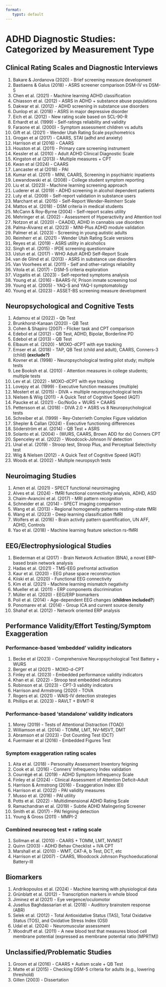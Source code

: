 ```yaml
---
format:
   typst: default
---
```


# ADHD Diagnostic Studies: Categorized by Measurement Type

## Clinical Rating Scales and Diagnostic Interviews

1. Bakare & Jordanova (2020) - Brief screening measure development
2. Bastiaens & Galus (2018) - ASRS screener comparison DSM-IV vs DSM-5
3. Chen et al. (2021) - Machine learning ADHD classification
4. Chiasson et al. (2012) - ASRS in ADHD + substance abuse populations
5. Dakwar et al. (2012) - ADHD screening in substance use disorders
6. Dunlop et al. (2018) - ASRS in major depressive disorder
7. Eich et al. (2012) - New rating scale based on SCL-90-R
8. Erhardt et al. (1999) - Self-ratings reliability and validity
9. Faraone et al. (2000) - Symptom assessment children vs adults
10. Gift et al. (2021) - Wender Utah Rating Scale psychometrics
11. Grogan et al (2017) - CAARS, STAI (adhd and anxiety)
12. Harrison et al (2016) - CAARS
13. Houston et al. (2011) - Primary care screening instrument
14. Kessler et al. (2010) - Adult ADHD Clinical Diagnostic Scale
15. Kingston et al (2013) - Multiple measures + CPT
16. Kwan et al (2024) - CAARS
17. Lancaster et al (2018) - PAI
18. Kumar et al. (2011) - MINI, CAARS, Screening in psychiatric inpatients
19. Lewandowski et al. (2008) - College student symptom reporting
20. Liu et al. (2023) - Machine learning screening approach
21. Luderer et al. (2019) - ADHD screening in alcohol dependent patients
22. Luty et al. (2009) - Self-report validation in substance users
23. Marchant et al. (2015) - Self-Report Wender-Reimherr Scale
24. Mattos et al. (2018) - DSM criteria in medical students
25. McCann & Roy-Byrne (2004) - Self-report scales utility
26. Mehringer et al. (2002) - Assessment of Hyperactivity and Attention tool
27. Notzon et al. (2020) - CAADID, ADHD in cannabis use disorders
28. Palma-Álvarez et al. (2023) - MINI-Plus ADHD module validation
29. Palmer et al. (2023) - Screening in young autistic adults
30. Reimherr et al. (2021) - Wender Utah Rating Scale versions
31. Reyes et al. (2019) - ASRS utility in alcoholics
32. Singh et al. (2015) - IPDE screening questionnaire
33. Ustun et al. (2017) - WHO Adult ADHD Self-Report Scale
34. van de Glind et al. (2013) - ASRS in substance use disorders
35. Van Voorhees et al. (2011) - Self and other-ratings reliability
36. Vitola et al. (2017) - DSM-5 criteria exploration
37. Vizgaitis et al. (2023) - Self-reported symptoms analysis
38. Young et al. (2016) - BAARS-IV, Prison inmate screening tool
39. Young et al. (2005) - YAQ-S and YAQ-I symptomatology
40. Young et al. (2023) - ASSET-BS screening measure development

## Neuropsychological and Cognitive Tests

1. Adamou et al (2022) - Qb Test
2. Brunkhorst-Kanaan (2020) - QB Test
3. Cohen & Shapiro (2007) - Flicker task and CPT comparison
4. Edebol et al (2012) - QB Test, ADHD, Bipolar, Borderline PD
5. Edebol et al (2013) - QB Test
6.  Elbaum et al. (2020) - MOXO-dCPT with eye tracking
7. Emser et al. (2018) - TAP, QB Test (child and adult), CAARS, Conners-3
   (child) **(exclude?)**
8. Kovner et al. (1998) - Neuropsychological testing pilot study; multiple tests
9.  Lee Booksh et al. (2010) - Attention measures in college students; multiple tests
10. Lev et al. (2022) - MOXO-dCPT with eye tracking
11. Lovejoy et al. (1999) - Executive function measures (multiple)
12. Mostert et al. (2015) - DIVA + multiple neuropsychological tests
13. Nielsen & Wiig (2011) - A Quick Test of Cognitive Speed (AQT)
14. Paucke et al. (2021) - Go/NoGo + WURS + CAARS
15. Pettersson et al. (2018) - DIVA 2.0 + ASRS vs 8 Neuropsychological tests
16. Schreiber et al. (1999) - Rey-Osterrieth Complex Figure validation
17. Shepler & Callan (2024) - Executive functioning differences
18. Söderström et al. (2014) - QB Test + ASRS
19. Solanto et al. (2004) - (WURS, CAARS, Brown ADD for dx) Conners CPT
20. Spenceley et al. (2022) - Woodcock-Johnson IV detection
21. Unal et al. (2019) - Stroop test, Stroop Plus, and Perceptual
Selectivity test
1.  Wiig & Nielsen (2012) - A Quick Test of Cognitive Speed (AQT)
2.  Woods et al. (2002) - Multiple neuropsych tests

## Neuroimaging Studies

1. Amen et al. (2021) - SPECT functional neuroimaging
2. Alves et al. (2024) - fMRI functional connectivity analysis, ADHD, ASD
3. Chaim-Avancini et al. (2017) - MRI pattern recognition
4. Schneider et al. (2014) - SPECT imaging comparison
5. Wang et al. (2013) - Regional homogeneity patterns resting-state fMRI
6. Wang et al. (2023) - Deep learning classification fMRI
7. Wolfers et al. (2016) - Brain activity pattern quantification, UN
AFF, ADHD, Controls
8. Yao et al. (2018) - Machine learning feature selection rs-fMRI


## EEG/Electrophysiological Studies

1. Biederman et al (2017) - Brain Network Activation (BNA), a novel ERP-based brain network
analysis
1. Hadas et al. (2021) - TMS-EEG prefrontal activation
1. Kaur et al. (2020) - EEG phase space reconstruction
1. Kiiski et al. (2020) - Functional EEG connectivity
1. Kim et al. (2021) - Machine learning mismatch negativity
1. Mueller et al. (2011) - ERP components discrimination
1. Müller et al. (2020) - EEG/ERP biomarkers
1.  Poil et al. (2014) - Age-dependent EEG changes (**children included?**)
1.  Ponomarev et al. (2014) - Group ICA and current source density
1.  Shahaf et al. (2012) - Network oriented ERP analysis


## Performance Validity/Effort Testing/Symptom Exaggeration


### Performance-based 'embedded' validity indicators

1. Becke et al (2023) - Comprehensive Neuropsychological Test Battery + WURS
2. Berger et al (2021) - MOXO-d-CPT
3. Finley et al. (2023) - Embedded performance validity indicators
4. Khan et al. (2022) - Stroop test embedded indicators
5. Robinson et al. (2023) - CPT-3 validity indicators
6. Harrison and Armstrong (2020) - TOVA
8. Rogers et al. (2021) - WAIS-IV detection strategies
9. Phillips et al. (2023) - RAVLT + BVMT-R

### Performance-based 'standalone' validity indicators

1. Morey (2019) - Tests of Attentional Distraction (TOAD)
2. Williamson et al. (2014) - TOMM, LMT, NV-MSVT, DMT
3. Abramson et al (2023) - Dot Counting Test (DCT)
4. Fuermaier et al (2016) - Embedded Figures Test

### Symptom exaggeration rating scales

1. Aita et al. (2018) - Personality Assessment Inventory feigning
2. Cook et al. (2016) - Conners' Infrequency Index validation
3. Courrégé et al. (2019) - ADHD Symptom Infrequency Scale
4. Finley et al (2024) - Clinical Assessment of Attention Deficit–Adult
5. Harrison & Armstrong (2016) - Exaggeration Index (EI)
6. Harrison et al. (2022) - PAI validity measures
7. Musso et al. (2016) - PAI utility
8. Potts et al. (2022) - Multidimensional ADHD Rating Scale
9.  Ramachandran et al. (2019) - Subtle ADHD Malingering Screener
10. Smith et al. (2017) - PAI feigning detection
11. Young & Gross (2011) - MMPI-2
 

### Combined neurocog test + rating scale

1. Sollman et al. (2010) - CAARS + TOMM, LMT, NVMST
2. Quinn (2003) - ADHD Behav Checklist + IVA CPT
3. Marshall et al. (2010) - WMT, CAT-A, b Test, DCT, etc
4. Harrison et al (2007) - CAARS, Woodcock Johnson Psychoeducational Battery-III

## Biomarkers

1. Andrikopoulos et al. (2024) - Machine learning with physiological data
2. Grünblatt et al. (2012) - Transcription markers in whole blood
3. Jiminez et al (2021) - Eye vergence/oculomotor
4. Juselius Baghdassarian et al. (2018) - Auditory brainstem response (ABR)
5. Selek et al. (2012) - Total Antioxidative Status (TAS), Total
Oxidative Status (TOS), and Oxidative Stress Index (OSI)
1. Udal et al. (2024) - Neuromuscular assessment
2. Woodruff et al. (2011) - A new blood test that measures blood cell membrane
potential (expressed as membrane potential ratio [MPRTM])

## Unclassified/Problematic Studies

1. Groom et al (2016) - CAARS + Autism scale + QB Test
2. Matte et al (2015) - Checking DSM-5 criteria for adults (e.g., lowering
   threshold)
3. Gillen (2003) - Dissertation
